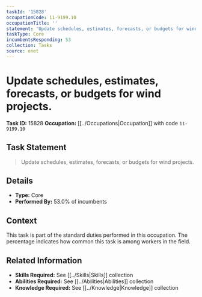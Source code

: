 ```yaml
---
taskId: '15828'
occupationCode: 11-9199.10
occupationTitle: ''
statement: 'Update schedules, estimates, forecasts, or budgets for wind projects.'
taskType: Core
incumbentsResponding: 53
collection: Tasks
source: onet
---
```

# Update schedules, estimates, forecasts, or budgets for wind projects.

**Task ID:** 15828
**Occupation:** [[../Occupations|Occupation]] with code `11-9199.10`

## Task Statement

> Update schedules, estimates, forecasts, or budgets for wind projects.

## Details

- **Type:** Core
- **Performed By:** 53.0% of incumbents

## Context

This task is part of the standard duties performed in this occupation. The percentage indicates how common this task is among workers in the field.

## Related Information

- **Skills Required:** See [[../Skills|Skills]] collection
- **Abilities Required:** See [[../Abilities|Abilities]] collection
- **Knowledge Required:** See [[../Knowledge|Knowledge]] collection
